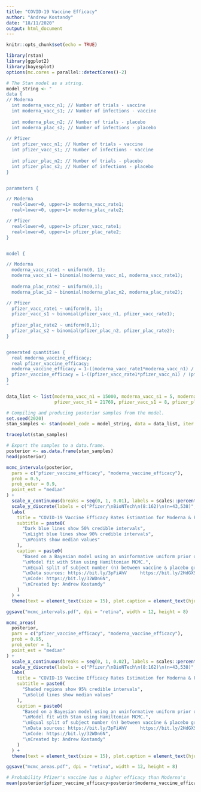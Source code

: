 ```yaml
---
title: "COVID-19 Vaccine Efficacy"
author: "Andrew Kostandy"
date: "18/11/2020"
output: html_document
---
```


```r
knitr::opts_chunk$set(echo = TRUE)
```

```r
library(rstan)
library(ggplot2)
library(bayesplot)
options(mc.cores = parallel::detectCores()-2)
```

```r
# The Stan model as a string.
model_string <- "
data {
// Moderna
  int moderna_vacc_n1; // Number of trials - vaccine
  int moderna_vacc_s1; // Number of infections - vaccine
  
  int moderna_plac_n2; // Number of trials - placebo
  int moderna_plac_s2; // Number of infections - placebo
  
// Pfizer
  int pfizer_vacc_n1; // Number of trials - vaccine
  int pfizer_vacc_s1; // Number of infections - vaccine
  
  int pfizer_plac_n2; // Number of trials - placebo
  int pfizer_plac_s2; // Number of infections - placebo
}


parameters {

// Moderna
  real<lower=0, upper=1> moderna_vacc_rate1;
  real<lower=0, upper=1> moderna_plac_rate2;

// Pfizer
  real<lower=0, upper=1> pfizer_vacc_rate1;
  real<lower=0, upper=1> pfizer_plac_rate2;
}


model {

// Moderna
  moderna_vacc_rate1 ~ uniform(0, 1);
  moderna_vacc_s1 ~ binomial(moderna_vacc_n1, moderna_vacc_rate1);
  
  moderna_plac_rate2 ~ uniform(0,1);
  moderna_plac_s2 ~ binomial(moderna_plac_n2, moderna_plac_rate2);

// Pfizer
  pfizer_vacc_rate1 ~ uniform(0, 1);
  pfizer_vacc_s1 ~ binomial(pfizer_vacc_n1, pfizer_vacc_rate1);
  
  pfizer_plac_rate2 ~ uniform(0,1);
  pfizer_plac_s2 ~ binomial(pfizer_plac_n2, pfizer_plac_rate2);
}


generated quantities {
  real moderna_vaccine_efficacy;
  real pfizer_vaccine_efficacy;
  moderna_vaccine_efficacy = 1-((moderna_vacc_rate1*moderna_vacc_n1) / (moderna_plac_rate2*moderna_plac_n2));
  pfizer_vaccine_efficacy = 1-((pfizer_vacc_rate1*pfizer_vacc_n1) / (pfizer_plac_rate2*pfizer_plac_n2));
}
"

data_list <- list(moderna_vacc_n1 = 15000, moderna_vacc_s1 = 5, moderna_plac_n2 = 15000, moderna_plac_s2 = 90,
                  pfizer_vacc_n1 = 21769, pfizer_vacc_s1 = 8, pfizer_plac_n2 = 21769, pfizer_plac_s2 = 162)

# Compiling and producing posterior samples from the model.
set.seed(2020)
stan_samples <- stan(model_code = model_string, data = data_list, iter = 8000)
```

```r
traceplot(stan_samples)
```

```r
# Export the samples to a data.frame.
posterior <- as.data.frame(stan_samples)
head(posterior)
```

```r
mcmc_intervals(posterior,
  pars = c("pfizer_vaccine_efficacy", "moderna_vaccine_efficacy"),
  prob = 0.5,
  prob_outer = 0.9,
  point_est = "median"
) +
  scale_x_continuous(breaks = seq(0, 1, 0.01), labels = scales::percent_format(accuracy = 1)) +
  scale_y_discrete(labels = c("Pfizer/\nBioNTech\n(8:162)\n(n=43,538)", "Moderna\n(5:90)\n(n=30,000)")) +
  labs(
    title = "COVID-19 Vaccine Efficacy Rates Estimation for Moderna & Pfizer/BioNTech (Posterior Distributions)",
    subtitle = paste0(
      "Dark blue lines show 50% credible intervals",
      "\nLight blue lines show 90% credible intervals",
      "\nPoints show median values"
    ),
    caption = paste0(
      "Based on a Bayesian model using an uninformative uniform prior of rate & a binomial likelihood for the data.",
      "\nModel fit with Stan using Hamiltonian MCMC.",
      "\nEqual split of subject number (n) between vaccine & placebo groups assumed.",
      "\nData sources: https://bit.ly/3pFiAhV     https://bit.ly/2HdGXSD     https://bit.ly/3nAsyzs",
      "\nCode: https://bit.ly/32WDn6N",
      "\nCreated by: Andrew Kostandy"
    )
  ) +
  theme(text = element_text(size = 15), plot.caption = element_text(hjust = 0))
```

```r
ggsave("mcmc_intervals.pdf", dpi = "retina", width = 12, height = 8)
```

```r
mcmc_areas(
  posterior,
  pars = c("pfizer_vaccine_efficacy", "moderna_vaccine_efficacy"),
  prob = 0.95,
  prob_outer = 1,
  point_est = "median"
) +
  scale_x_continuous(breaks = seq(0, 1, 0.02), labels = scales::percent_format(accuracy = 1)) +
  scale_y_discrete(labels = c("Pfizer/\nBioNTech\n(8:162)\n(n=43,538)", "Moderna\n(5:90)\n(n=30,000)")) +
  labs(
    title = "COVID-19 Vaccine Efficacy Rates Estimation for Moderna & Pfizer/BioNTech (Posterior Distributions)",
    subtitle = paste0(
      "Shaded regions show 95% credible intervals",
      "\nSolid lines show median values"
    ),
    caption = paste0(
      "Based on a Bayesian model using an uninformative uniform prior of rate & a binomial likelihood for the data.",
      "\nModel fit with Stan using Hamiltonian MCMC.",
      "\nEqual split of subject number (n) between vaccine & placebo groups assumed.",
      "\nData sources: https://bit.ly/3pFiAhV     https://bit.ly/2HdGXSD     https://bit.ly/3nAsyzs",
      "\nCode: https://bit.ly/32WDn6N",
      "\nCreated by: Andrew Kostandy"
    )
  ) +
  theme(text = element_text(size = 15), plot.caption = element_text(hjust = 0))
```

```r
ggsave("mcmc_areas.pdf", dpi = "retina", width = 12, height = 8)
```


```r
# Probability Pfizer's vaccine has a higher efficacy than Moderna's
mean(posterior$pfizer_vaccine_efficacy>posterior$moderna_vaccine_efficacy)
```





